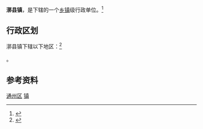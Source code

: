 {{中国乡级行政区
|景观照片文件名 = 
|景观照片描述 = 
|汉语拼音 = 
|其他语言 = 
|其他语言名称 = 
|旧称 = 
|地名出处 = 明清时期[[漷县|漷县]]
|位置图文件名 = 
|位置图描述 = 
|自定义图片= 
|建置时间 = 
|政府驻地 = 
|毗邻 = 
|总面积 = 
|总人口 = 
|总人口年份 = 
|户籍人口 = 
|户籍人口年份 = 
|常住人口 = 
|常住人口年份 = 
|人口密度 = 
|GDP = 
|GDP年份 = 
|邮政编码 = 
|电话区号 = 10
|官方网站 = 
|网站名称 = 
|11/01/12/106/000}}

'''漷县镇'''{{标音|字=漷|拼音=Huǒ|同音字=火}}，是{{PRC admin/fullname|11/01/12/106/000|3}}下辖的一个[[乡镇|乡镇]]级行政单位。<ref>{{PRC admin/ref sgc|{{PRC admin/parent|11/01/12/106/000}}}}</ref>

== 行政区划 ==

漷县镇下辖以下地区：<ref>{{PRC admin/ref sgc|11/01/12/106/000}}</ref>

{{PRC admin/children|11/01/12/106/000}}。

== 参考资料 ==

{{Reflist|2}}

{{北京市通州区行政区划}}
{{北京市通州区行政区划图}}
{{北京行政区划小作品}}

[[Category:北京市乡镇|通州区]]
[[Category:北京市通州区行政区划|镇]]